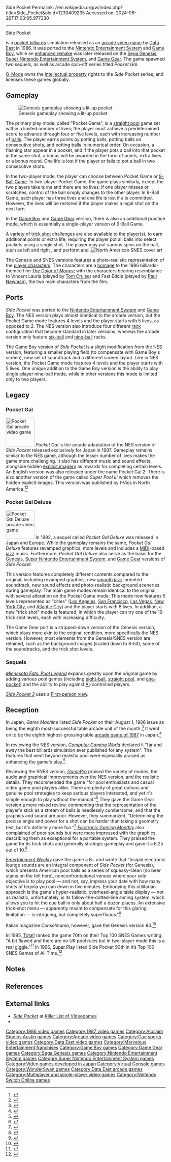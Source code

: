 Side Pocket
Permalink: //en.wikipedia.org/w/index.php?title=Side_Pocket&oldid=1230409235
Accessed on: 2024-06-26T17:03:05.977330



------
Side Pocket
{{other uses}}
{{Infobox video game
|title = Side Pocket
|image = Side Pocket NES cover.jpg
|caption = Arcade flyer
|developer = {{collapsible list|title=[[Data East]]|titlestyle=font-weight:normal;background:transparent;text-align:left|[[Iguana Entertainment]] (SNES)|[[ISCO (videogame developer)|ISCO]]/Opera House (Game Gear)}}
|publisher = {{collapsible list|title=Data East|titlestyle=font-weight:normal;background:transparent;text-align:left|[[Namco|Namcot]] (Famicom)|[[Nintendo]] (Game Boy EU)|[[Sega]] (Mega Drive EU)}}
|designer = 
|composer = {{collapsible list|titlestyle=font-weight:normal;background:transparent;text-align:left|K. Suzuki (NES version)<br />Yusuke Takahama (Game Boy version)<br />Rick Fox (SNES version)<br />Emi Shimizu (Genesis version)}}
|platforms = [[Arcade video game|Arcade]], [[Sega Genesis|Genesis]], [[NES]], [[Super NES]], [[Game Boy]], [[Game Gear]], [[WonderSwan]]
|released = {{collapsible list|title=June 1986|titlestyle=font-weight:normal;background:transparent;text-align:left|'''Arcade''' {{vgrelease|JP|June 1986<ref>{{cite web|url=http://www.dataeast-corp.co.jp/dev/license/license2.htm|archive-url=https://web.archive.org/web/20010423042028/http://www.dataeast-corp.co.jp/dev/license/license2.htm|url-status=dead|archive-date=2001-04-23|title=ライセンス一覧表|publisher=[[Data East]]}}</ref>|NA|1986}} '''NES/Famicom'''{{vgrelease|JP|October 30, 1987|NA|November 1987<ref name="Nintendo Power">{{cite magazine|title=The Official Game Pak Directory |magazine=[[Nintendo Power]]|publisher=Nintendo of America|date=May 1993|url=https://archive.org/details/NintendoPower-OfficialGamePakDirectory}}</ref>|EU|May 27, 1992}}'''Game Boy''' (''Side Pocket VS''){{vgrelease|JP|September 21, 1990|NA|November 1990|EU|1990}}'''Genesis'''{{vgrelease|JP|December 11, 1992|NA|June 1992|EU|1992}}'''SNES'''{{vgrelease|NA|December 1993|JP|March 18, 1994|EU|1994}}'''Game Gear'''{{vgrelease|NA|1994}}'''WonderSwan'''{{vgrelease|JP|November 25, 1999 (''Side Pocket for WonderSwan'')}}
 }}
|genre = [[Sports video game|Sports]] ([[cue sports]])
|modes = [[Single-player video game|Single-player]], [[multiplayer video game|multiplayer]]
}}

{{nihongo foot|'''''Side Pocket'''''|サイドポケット|Saido Poketto|lead=yes|group=lower-alpha}} is a [[pocket billiards]] simulation released as an [[arcade video game]] by [[Data East]] in 1986. It was ported to the [[Nintendo Entertainment System]] and [[Game Boy]], while an [[enhanced remake]] was later released on the [[Sega Genesis]], [[Super Nintendo Entertainment System]], and [[Game Gear]]. The game spawned two sequels, as well as arcade spin-off series titled ''Pocket Gal''.

[[G-Mode]] owns the [[intellectual property]] rights to the ''Side Pocket'' series, and licenses these games globally.

== Gameplay ==
[[Image:SidePocketplay.png|thumb|left|Genesis gameplay showing a lit-up pocket]]

The primary play mode, called "Pocket Game", is a [[straight pool]] game set within a limited number of lives; the player must achieve a predetermined score to advance through four or five levels, each with increasing number of [[Billiard ball|ball]]s. The player earns points by potting balls, potting balls on consecutive shots, and potting balls in numerical order. On occasion, a flashing star appear in a pocket, and if the player pots a ball into that pocket in the same shot, a bonus will be awarded in the form of points, extra lives or a bonus round. One life is lost if the player {{Cuegloss|Scratch|''scratches''}} or fails to pot a ball in two consecutive shots.

In the two-player mode, the player can choose between Pocket Game or [[Nine-ball|9-Ball Game]]. In two-player Pocket Game, the game plays similarly, except the two players take turns and there are no lives; if one player misses or scratches, control of the ball simply changes to the other player. In 9-Ball Game, each player has three lives and one life is lost if a {{Cuegloss|Foul|''foul''}} is committed. However, the lives will be restored if the player makes a legal shot on the next turn.

In the [[Game Boy]] and [[Game Gear]] version, there is also an additional practice mode, which is essentially a single-player version of 9-Ball Game.

A variety of [[trick shot]] challenges are also available to the player(s), to earn additional points or extra life, requiring the player pot all balls into select pockets using a single shot. The player may put various spins on the ball, such as left and right {{Cuegloss|English|english}}, and perform {{Cuegloss|Massé|massés}} and {{Cuegloss|Jump shot|jump shots}}.[[File:Side Pocket SNES cover.jpg|right|thumb|North American SNES cover art]]

The Genesis and SNES versions features a photo-realistic representation of the [[Protagonist|player character]]s.  The characters are a [[Easter egg (media)|homage]] to the 1986 billiards-themed film ''[[The Color of Money]]''; with the characters bearing resemblance to Vincent Lauria (played by [[Tom Cruise]]) and Fast Eddie (played by [[Paul Newman]]), the two main characters from the film.

== Ports ==
''Side Pocket'' was ported to the [[Nintendo Entertainment System]] and [[Game Boy]]. The NES version plays almost identical to the arcade version, but the Pocket Game mode features 4 levels and the player starts with 5 lives, as opposed to 2. The NES version also introduce  four different [[Rack (billiards)|rack]] configuration that become standard in later versions, whereas the arcade version only feature [[Nine-ball#Six-ball|six-ball]] and [[nine-ball]] racks. 

The Game Boy version of ''Side Pocket'' is a slight modification from the NES version, featuring a smaller playing field (to compensate with Game Boy's screen), new set of soundtrack and a different screen layout. Like in NES version, the Pocket Game mode features 4 levels and the player starts with 5 lives. One unique addition to the Game Boy version is the ability to play single-player nine-ball mode, while in other versions this mode is limited only to two players.

== Legacy ==
=== Pocket Gal ===
[[Image:Pocket Gal pcktgalb icon 0032(1) (90x90).png|thumb|left|90x90px|''Pocket Gal'' arcade video game]]
''Pocket Gal'' is the arcade adaptation of the NES version of ''Side Pocket'' released exclusively for Japan in 1987. Gameplay remains similar to the NES game, although the lesser number of lives makes the game more challenging. It also has different music and sound effects, alongside hidden [[Nudity|explicit imagery]] as rewards for completing certain levels. An English version was also released under the name Pocket Gal 2. There is also another version of the game called ''Super Pool III'' which removes the hidden explicit images. This version was published by I-Vics in North America.<ref>{{cite web |title=Super Pool III title screen |url=http://gaminghell.co.uk/images/pcktgalversions3.png}}</ref><ref>{{cite web |title=Super Pool III cabinet |url=https://r.mprd.se/MAME/cabinets/spool3.png}}</ref>

=== Pocket Gal Deluxe ===
[[Image:Pocket Gal Deluxe pktgaldx icon (240x240).png|thumb|right|90x90px|''Pocket Gal Deluxe'' arcade video game]]
In 1992, a sequel called ''Pocket Gal Deluxe'' was released in Japan and Europe. While the gameplay remains the same, ''Pocket Gal Deluxe'' features revamped graphics, more levels and includes a [[MIDI]]-based [[jazz]] music. Furthermore, ''Pocket Gal Deluxe'' also serve as the basis for the [[Sega Genesis|Genesis]], [[Super Nintendo Entertainment System]], and [[Game Gear]] versions of ''Side Pocket''.

This version features completely different contents compared to the original, including revamped graphics, new [[smooth jazz]]-oriented soundtrack, new sound effects and photo-realistic background sceneries during gameplay. The main game modes remain identical to the original, with several alteration on the Pocket Game mode. This mode now features 5 levels represented as "cities" ([[Los Angeles]], [[San Francisco]], [[Las Vegas]], [[New York City]], and [[Atlantic City]]) and the player starts with 8 lives. In addition, a new "trick shot" mode is featured, in which the player can try one of the 19 trick shot levels, each with increasing difficulty. 

The Game Gear port is a stripped-down version of the Genesis version, which plays more akin to the original rendition, more specifically the NES version. However, most elements from the Genesis/SNES version are retained, such as the background images (scaled down to 8-bit), some of the soundtracks, and the trick shot levels.

=== Sequels ===
''[[Minnesota Fats: Pool Legend]]'' expands greatly upon the original game by adding various pool games (including [[eight-ball]], [[straight pool]], and [[one-pocket]]) and the ability to play against [[Artificial intelligence|AI]]-controlled players.

''[[Side Pocket 3]]'' uses a [[First-person (video games)|First-person view]].
== Reception ==
In Japan, ''Game Machine'' listed ''Side Pocket'' on their August 1, 1986 issue as being the eighth most-successful table arcade unit of the month.<ref>{{cite magazine|title=Game Machine's Best Hit Games 25 - テーブル型TVゲーム機 (Table Videos)|magazine=[[:ja:ゲームマシン|Game Machine]]|issue=289|publisher=[[:ja:アミューズメント通信社|Amusement Press, Inc.]]|date=1 August 1986|page=25|lang=ja}}</ref> It went on to be the eighth highest-grossing table [[1987 in video games|arcade game of 1987]] in Japan.<ref>{{cite magazine |title=Game Machine's Best Hit Games 25: '87 |magazine=[[:ja:ゲームマシン|Game Machine]] |issue=324 |publisher=[[:ja:アミューズメント通信社|Amusement Press, Inc.]] |date=15 January 1988 |page=20 |lang=ja |url=https://onitama.tv/gamemachine/pdf/19880115p.pdf#page=11}}</ref>

In reviewing the NES version, ''[[Computer Gaming World]]'' declared it "far and away the best billiards simulation ever published for any system". The features that went beyond realistic pool were especially praised as enhancing the game's play.<ref name="CGW">{{citation | date = July 1988 |last = Kunkell | first = Bill | magazine = [[Computer Gaming World]] | title =Video Gaming World: Side Pocket| pages = 45}}</ref>

Reviewing the SNES version, ''[[GamePro]]'' praised the variety of modes, the audio and graphical improvements over the NES version, and the realistic details. They recommended the game "for pool enthusiasts and casual video game pool players alike. There are plenty of great options and genuine pool strategies to keep serious players interested, and yet it's simple enough to play without the manual."<ref>{{cite magazine|title=ProReview: Side Pocket|magazine=[[GamePro]]|issue=55|publisher=[[International Data Group|IDG]]|date=February 1994|page=121}}</ref> They gave the Game Gear version a more mixed review, commenting that the representation of the player's stick as a stream of balls is needlessly cumbersome, and that the graphics and sound are poor. However, they summarized, "Determining the precise angle and power for a shot can be harder than taking a geometry test, but it's definitely more fun."<ref>{{cite magazine|title=Side Pocket|magazine=[[GamePro]]|issue=60|publisher=[[International Data Group|IDG]]|date=July 1994|page=134}}</ref> ''[[Electronic Gaming Monthly]]'' also complained of poor sounds but were more impressed with the graphics, describing them as exceptional for a portable system. They praised the game for its trick shots and generally strategic gameplay and gave it a 6.25 out of 10.<ref>{{cite magazine|title=Review Crew: Side Pocket|magazine=[[Electronic Gaming Monthly]]|issue=59|publisher=EGM Media, LLC|date=June 1994|page=40}}</ref>

''[[Entertainment Weekly]]'' gave the game a B− and wrote that "Insipid electronic lounge sounds are an integral component of ''Side Pocket'' (for Genesis), which presents American pool halls as a series of squeaky-clean (no beer stains on the felt here), nonconfrontational venues where your sole objective is to play pool — and not, say, impress your date with how many shots of tequila you can down in five minutes. Embodying this utilitarian approach is the game's hyper-realistic, overhead-angle table display — not as realistic, unfortunately, is its follow-the-dotted-line aiming system, which allows you to hit the cue ball in only about half a dozen places. An extensive trick-shot menu — apparently meant to compensate for this glaring limitation — is intriguing, but completely superfluous."<ref>{{Cite magazine|url=https://ew.com/article/1992/10/30/side-pocket/|title = Side Pocket| magazine=[[Entertainment Weekly]] }}</ref>

Italian magazine ''Consolmania'', however, gave the Genesis version 80.<ref>{{Cite web|url=https://archive.org/details/Consolemania-014/page/n39|title = Consolemania 014|date = December 1992}}</ref> 

In 1995, [[Total!]] ranked the game 70th on their Top 100 SNES Games writing: "A bit flawed and there are no UK pool rules but in two-player mode this is a real giggle."<ref>{{Cite journal |date=July 1995 |title=Top 100 SNES Games |url=https://archive.org/details/total-43/page/n45/mode/2up |journal=Total! |issue=43 |pages=47 |access-date=February 27, 2022}}</ref> In 1996, [[Super Play]] listed Side Pocket 90th in it’s Top 100 SNES Games of All Time.<ref name="SP42">{{cite magazine |date=April 1996 |title=The Super Play All-time top 100 SNES games |url= |magazine=[[Super Play]] |publisher=[[Future plc|Future Publishing]] |issue=42 |page=}}</ref>

== Notes ==
{{notelist}}

== References ==
{{reflist}}

== External links ==
{{Spoken Wikipedia|date=2024-03-12|En-Side-Pocket-article.ogg}}
* [https://www.arcade-museum.com/game_detail.php?game_id=9540 ''Side Pocket''] at [[Killer List of Videogames]]
* {{moby game|id=/side-pocket|name=''Side Pocket''}}

{{Data East}}
{{Iguana Entertainment}}

[[Category:1986 video games]]
[[Category:1987 video games]]
[[Category:Acclaim Studios Austin games]]
[[Category:Arcade video games]]
[[Category:Cue sports video games]]
[[Category:Data East video games]]
[[Category:Marvelous Entertainment franchises]]
[[Category:Game Boy games]]
[[Category:Game Gear games]]
[[Category:Sega Genesis games]]
[[Category:Nintendo Entertainment System games]]
[[Category:Super Nintendo Entertainment System games]]
[[Category:Video games developed in Japan]]
[[Category:Virtual Console games]]
[[Category:WonderSwan games]]
[[Category:Data East arcade games]]
[[Category:Multiplayer and single-player video games]]
[[Category:Nintendo Switch Online games]]